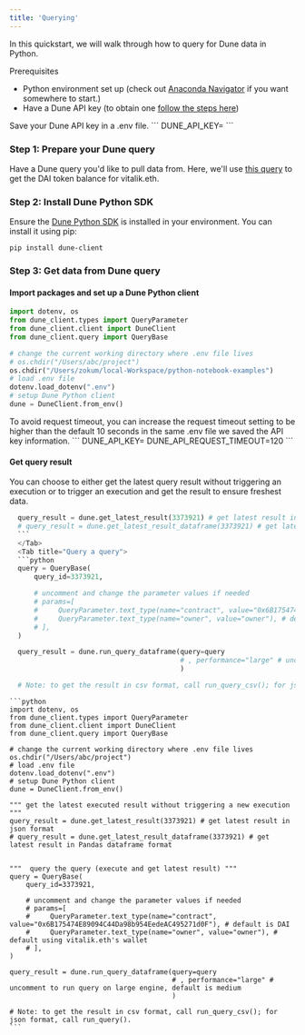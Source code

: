 ```yaml
---
title: 'Querying'
---
```


In this quickstart, we will walk through how to query for Dune data in Python. 

Prerequisites
- Python environment set up (check out [Anaconda Navigator](https://docs.continuum.io/free/navigator/) if you want somewhere to start.)
- Have a Dune API key (to obtain one [follow the steps here](../overview/authentication#generate-an-api-key))

<Tip> 
Save your Dune API key in a .env file. 
```
DUNE_API_KEY=<paste your API key here>
```
</Tip>

### Step 1: Prepare your Dune query
Have a Dune query you'd like to pull data from. Here, we'll use [this query](https://dune.com/queries/3373921/5660178) to get the DAI token balance for vitalik.eth.

### Step 2: Install Dune Python SDK
Ensure the [Dune Python SDK](https://pypi.org/project/dune-client/) is installed in your environment. You can install it using pip:

```
pip install dune-client
```

### Step 3: Get data from Dune query

#### Import packages and set up a Dune Python client
```python
import dotenv, os
from dune_client.types import QueryParameter
from dune_client.client import DuneClient
from dune_client.query import QueryBase

# change the current working directory where .env file lives
# os.chdir("/Users/abc/project")
os.chdir("/Users/zokum/local-Workspace/python-notebook-examples")
# load .env file
dotenv.load_dotenv(".env")
# setup Dune Python client
dune = DuneClient.from_env()
```

<Tip> 
To avoid request timeout, you can increase the request timeout setting to be higher than the default 10 seconds in the same .env file we saved the API key information.
```
DUNE_API_KEY=<paste your API key here>
DUNE_API_REQUEST_TIMEOUT=120
```
</Tip>


#### Get query result
You can choose to either get the latest query result without triggering an execution or to trigger an execution and get the result to ensure freshest data.
<Tabs>
  <Tab title="Get latest result without execution">
  ```python 
    query_result = dune.get_latest_result(3373921) # get latest result in json format
    # query_result = dune.get_latest_result_dataframe(3373921) # get latest result in Pandas dataframe format
    ```
    </Tab>
    <Tab title="Query a query">
    ```python 
    query = QueryBase(
        query_id=3373921,

        # uncomment and change the parameter values if needed
        # params=[
        #     QueryParameter.text_type(name="contract", value="0x6B175474E89094C44Da98b954EedeAC495271d0F"), # default is DAI
        #     QueryParameter.text_type(name="owner", value="owner"), # default using vitalik.eth's wallet 
        # ],
    )

    query_result = dune.run_query_dataframe(query=query
                                            # , performance="large" # uncomment to run query on large engine, default is medium
                                            ) 

    # Note: to get the result in csv format, call run_query_csv(); for json format, call run_query().
  ```
  </Tab>
</Tabs>

<Accordion title="Putting it all together">

    ```python
    import dotenv, os
    from dune_client.types import QueryParameter
    from dune_client.client import DuneClient
    from dune_client.query import QueryBase

    # change the current working directory where .env file lives
    os.chdir("/Users/abc/project")
    # load .env file
    dotenv.load_dotenv(".env")
    # setup Dune Python client
    dune = DuneClient.from_env()

    """ get the latest executed result without triggering a new execution """
    query_result = dune.get_latest_result(3373921) # get latest result in json format
    # query_result = dune.get_latest_result_dataframe(3373921) # get latest result in Pandas dataframe format


    """  query the query (execute and get latest result) """
    query = QueryBase(
        query_id=3373921,

        # uncomment and change the parameter values if needed
        # params=[
        #     QueryParameter.text_type(name="contract", value="0x6B175474E89094C44Da98b954EedeAC495271d0F"), # default is DAI
        #     QueryParameter.text_type(name="owner", value="owner"), # default using vitalik.eth's wallet 
        # ],
    )

    query_result = dune.run_query_dataframe(query=query
                                            # , performance="large" # uncomment to run query on large engine, default is medium
                                            ) 

    # Note: to get the result in csv format, call run_query_csv(); for json format, call run_query().
    ```
</Accordion>